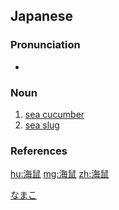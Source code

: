 ==Japanese==
{{ja-kanjitab|yomi=irr|sort=なまこ}}

===Pronunciation===
* {{ja-pron|なまこ|y=irr|acc=0|acc2=3|acc_ref=NHK|acc2_ref=NHK}}

===Noun===
{{ja-noun|なまこ}}

# [[sea cucumber]]
# [[sea slug]]

===References===
<references/>

[[Category:ja:Echinoderms|なまこ]]

[[hu:海鼠]]
[[mg:海鼠]]
[[zh:海鼠]]
